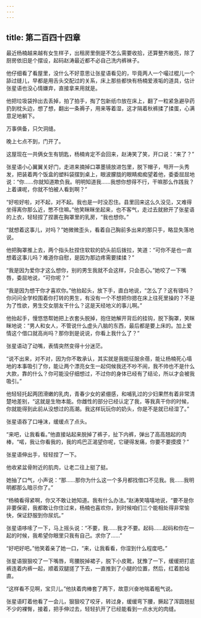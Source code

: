 ```yaml
---
---
---
```

title: 第二百四十四章
---




最近杨楠越来越有女生样子，出租房里倒是不怎么需要收拾，还算整齐敞亮，除了厨房依旧是个摆设，起码赵涛最近都不必自己洗内裤袜子。

他仔细看了看屋里，没什么不好意思让张星语看见的，毕竟两人一个嘬过棍儿一个舔过缝儿，早都是用舌头交配过的关系，床上那些都快有杨楠爱液垢的道具，估计张星语也没心情嫌弃，直接拿来用就是。

他把垃圾袋拎出去丢掉，拍了拍手，掏了包新纸巾放在床上，翻了一粒紧急避孕药扔到枕头边，想了想，翻出一条褥子，用来等着湿，这才隔着秋裤揉了揉蛋，心满意足地躺下。

万事俱备，只欠洞缝。

晚上七点不到，门开了。

这屋现在一共俩女生有钥匙，杨楠肯定不会回来，赵涛笑了笑，开口说：“来了？”

张星语小心翼翼关好门，走进来摘掉口罩墨镜放进包里，脱下帽子，甩开一头秀发，把装着两个饭盒的塑料袋摆到桌上，眼波朦胧的眼睛痴痴望着他，委委屈屈地说：“你……你就知道欺负我。明明知道我……我想你想得不行，干嘛那么作践我？上着课呢，你就不怕被人看到啊？”

“好啦好啦，对不起，对不起。我也是一时没忍住。县里回来这么久没见，又难得坐得离你那么近，憋不住嘛。”他笑眯眯坐起来，也不客气，走过去就掀开了张星语的上衣，轻轻捏了捏裹在胸罩里的乳房，“我也想你。”

“就想着这事儿，对吗？”她微微歪头，看着自己胸前多出来的那只手，略显失落地说。

他把胸罩推上去，两个指头肚捏住软软的奶头前后拨拉，笑道：“可你不是也一直想着这事儿吗？难道你自慰，是因为那边疼需要揉揉？”

“我是因为爱你才这么想你，别的男生我就不会这样，只会恶心。”她咬了一下嘴唇，委屈地说，“可你呢？”

“我是因为想干你才喜欢你。”他抬起头，放下手，直白地说，“怎么了？这有错吗？你问问全学校围着你打转的男生，有没有一个不想把你摁在床上往死里操的？不是为了性欲，男生交女朋友干什么？这是天经地义的事儿啊。”

他抬起手，慢悠悠帮她把上衣套头脱掉，抱住她解开背后的挂钩，脱下胸罩，笑眯眯地说：“男人和女人，不管说什么虚头八脑的东西，最后都是要上床的。加上爱情这个借口就高尚吗？那你到是说说，你看上我什么了？”

张星语动了动嘴，表情突然变得十分迷茫。

“说不出来，对不对，因为你不敢承认，其实就是我能征服余蓓，能让杨楠死心塌地的本事吸引了你，能让两个漂亮女生一起伺候我还不吵不闹，我不帅也不是什么大款，靠的什么？你可能没仔细想过，不过你的身体已经有了结论，所以才会被我吸引。”

他轻轻托起两团滑嫩的乳肉，青春少女的紧绷感，和哺乳过的少妇果然有着非常清楚地差别，“这就是生物本能。你雌性的部分已经认定了我，等我真干你的时候，你就能得到此前从没想过的高潮。我这样玩玩你的奶头，你是不是就已经湿了。”

张星语吞了口唾沫，缓缓点了点头。

“来吧，让我看看。”他直接站起来脱掉了裤子，扯下内裤，弹出了高高翘起的肉棒，“喏，我让你看我的，我的鸡巴正渴望你呢，它硬得发痛，你要不要摸摸？”

张星语伸出手，轻轻捏了一下。

他收紧盆骨附近的肌肉，让老二往上挺了挺。

她抽了口气，小声说：“那……那你为什么这一个多月都找借口不见我。我……我明明都那么暗示你了。”

“杨楠看得紧啊，你又不敢让她知道。我有什么办法。”赵涛笑嘻嘻地说，“要不是你非要保密，我都敢让你住过来，杨楠也喜欢你，到时候咱们三个能相处得非常愉快，保证舒服到你尿炕。”

张星语哆嗦了一下，马上摇头说：“不要，我……我才不要。起码……起码和你在一起的时候，我希望你眼里只我有自己。求你了……”

“好吧好吧。”他笑着亲了她一口，“来，让我看看，你湿到什么程度吧。”

张星语狠狠咬了一下嘴唇，弯腰脱掉裙子，脱下小皮靴，犹豫了一下，缓缓把打底裤连着内裤一起，顺着双腿搓了下去，一直推到了小腿的位置，然后，红着脸站直。

“这样看不见啊，宝贝儿。”他扶着肉棒套了两下，故意兴奋地喘着粗气说。

张星语盯着他看了一会儿，狠狠咬了咬牙，转过身，缓缓弯下腰，撅起了浑圆翘挺不少的裸臀，接着，把手伸过去，轻轻扒开了已经能看到一点水光的肉缝。